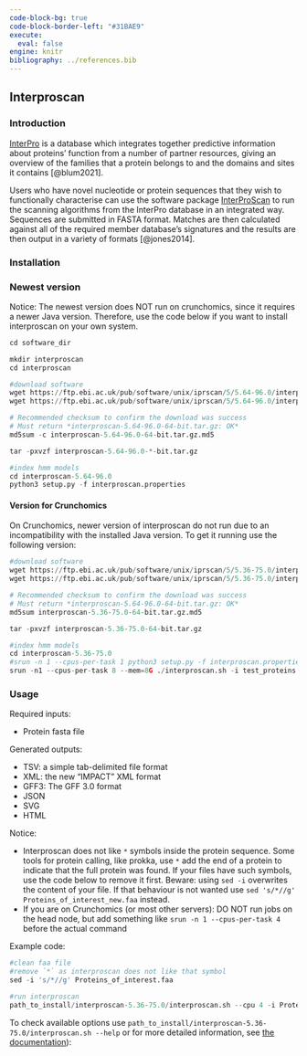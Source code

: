 ---
code-block-bg: true
code-block-border-left: "#31BAE9"
execute:
  eval: false
engine: knitr
bibliography: ../references.bib
---

## Interproscan

### Introduction

[InterPro](http://www.ebi.ac.uk/interpro/) is a database which integrates together predictive information about proteins' function from a number of partner resources, giving an overview of the families that a protein belongs to and the domains and sites it contains [@blum2021].

Users who have novel nucleotide or protein sequences that they wish to functionally characterise can use the software package [InterProScan](https://interproscan-docs.readthedocs.io/en/latest/Introduction.html) to run the scanning algorithms from the InterPro database in an integrated way. Sequences are submitted in FASTA format. Matches are then calculated against all of the required member database's signatures and the results are then output in a variety of formats [@jones2014].

### Installation

### Newest version

Notice: The newest version does NOT run on crunchomics, since it requires a newer Java version. Therefore, use the code below if you want to install interproscan on your own system.

```{python}
cd software_dir

mkdir interproscan
cd interproscan 

#download software
wget https://ftp.ebi.ac.uk/pub/software/unix/iprscan/5/5.64-96.0/interproscan-5.64-96.0-64-bit.tar.gz
wget https://ftp.ebi.ac.uk/pub/software/unix/iprscan/5/5.64-96.0/interproscan-5.64-96.0-64-bit.tar.gz.md5

# Recommended checksum to confirm the download was success
# Must return *interproscan-5.64-96.0-64-bit.tar.gz: OK*
md5sum -c interproscan-5.64-96.0-64-bit.tar.gz.md5

tar -pxvzf interproscan-5.64-96.0-*-bit.tar.gz

#index hmm models
cd interproscan-5.64-96.0
python3 setup.py -f interproscan.properties
```

#### Version for Crunchomics

On Crunchomics, newer version of interproscan do not run due to an incompatibility with the installed Java version. To get it running use the following version:

```{python}
#download software
wget https://ftp.ebi.ac.uk/pub/software/unix/iprscan/5/5.36-75.0/interproscan-5.36-75.0-64-bit.tar.gz
wget https://ftp.ebi.ac.uk/pub/software/unix/iprscan/5/5.36-75.0/interproscan-5.36-75.0-64-bit.tar.gz.md5

# Recommended checksum to confirm the download was success
# Must return *interproscan-5.64-96.0-64-bit.tar.gz: OK*
md5sum interproscan-5.36-75.0-64-bit.tar.gz.md5

tar -pxvzf interproscan-5.36-75.0-64-bit.tar.gz

#index hmm models
cd interproscan-5.36-75.0
#srun -n 1 --cpus-per-task 1 python3 setup.py -f interproscan.properties
srun -n1 --cpus-per-task 8 --mem=8G ./interproscan.sh -i test_proteins.fasta
```




### Usage

Required inputs:

- Protein fasta file

Generated outputs:

-    TSV: a simple tab-delimited file format
-    XML: the new "IMPACT" XML format
-    GFF3: The GFF 3.0 format
-    JSON
-    SVG
-    HTML

Notice:

-   Interproscan does not like `*` symbols inside the protein sequence. Some tools for protein calling, like prokka, use `*` add the end of a protein to indicate that the full protein was found. If your files have such symbols, use the code below to remove it first. Beware: using `sed -i` overwrites the content of your file. If that behaviour is not wanted use `sed 's/*//g' Proteins_of_interest_new.faa` instead.
-   If you are on Crunchomics (or most other servers): DO NOT run jobs on the head node, but add something like `srun -n 1 --cpus-per-task 4` before the actual command

Example code:

```{python}
#clean faa file 
#remove `*` as interproscan does not like that symbol
sed -i 's/*//g' Proteins_of_interest.faa

#run interproscan
path_to_install/interproscan-5.36-75.0/interproscan.sh --cpu 4 -i Proteins_of_interest.faa -d outputfolder -T outputfolder/temp --iprlookup --goterms

```

To check available options use `path_to_install/interproscan-5.36-75.0/interproscan.sh --help` or for more detailed information, see [the documentation](https://interproscan-docs.readthedocs.io/en/latest/HowToRun.html)):